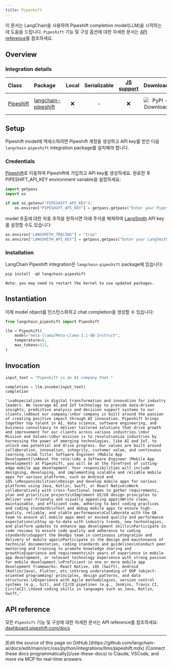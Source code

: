 ```yaml
---
title: Pipeshift
---
```


이 문서는 LangChain을 사용하여 Pipeshift completion model(LLM)을 시작하는 데 도움을 드립니다. `Pipeshift` 기능 및 구성 옵션에 대한 자세한 문서는 [API reference](https://dashboard.pipeshift.com/docs)를 참조하세요.

## Overview

### Integration details

| Class | Package | Local | Serializable | [JS support](https://js.langchain.com/docs/integrations/llms/pipeshift) | Downloads | Version |
| :--- | :--- | :---: | :---: |  :---: | :---: | :---: |
| [Pipeshift](https://dashboard.pipeshift.com/docs) | [langchain-pipeshift](https://pypi.org/project/langchain-pipeshift/) | ❌ | - | ❌ | ![PyPI - Downloads](https://img.shields.io/pypi/dm/langchain-pipeshift?style=flat-square&label=%20) | ![PyPI - Version](https://img.shields.io/pypi/v/langchain-pipeshift?style=flat-square&label=%20) |

## Setup

Pipeshift model에 액세스하려면 Pipeshift 계정을 생성하고 API key를 받은 다음 `langchain-pipeshift` integration package를 설치해야 합니다.

### Credentials

[Pipeshift](https://dashboard.pipeshift.com)로 이동하여 Pipeshift에 가입하고 API key를 생성하세요. 완료한 후 PIPESHIFT_API_KEY environment variable을 설정하세요:

```python
import getpass
import os

if not os.getenv("PIPESHIFT_API_KEY"):
    os.environ["PIPESHIFT_API_KEY"] = getpass.getpass("Enter your Pipeshift API key: ")
```

model 호출에 대한 자동 추적을 원하시면 아래 주석을 해제하여 [LangSmith](https://docs.smith.langchain.com/) API key를 설정할 수도 있습니다:

```python
os.environ["LANGSMITH_TRACING"] = "true"
os.environ["LANGSMITH_API_KEY"] = getpass.getpass("Enter your LangSmith API key: ")
```

### Installation

LangChain Pipeshift integration은 `langchain-pipeshift` package에 있습니다:

```python
pip install -qU langchain-pipeshift
```

```output
Note: you may need to restart the kernel to use updated packages.
```

## Instantiation

이제 model object를 인스턴스화하고 chat completion을 생성할 수 있습니다:

```python
from langchain_pipeshift import Pipeshift

llm = Pipeshift(
    model="meta-llama/Meta-Llama-3.1-8B-Instruct",
    temperature=0,
    max_tokens=512,
)
```

## Invocation

```python
input_text = "Pipeshift is an AI company that "

completion = llm.invoke(input_text)
completion
```

```output
'\xa0specializes in digital transformation and innovation for industry leaders. We leverage AI and IoT technology to provide data-driven insights, predictive analysis and decision support systems to our clients.\nAbout our company:\nOur company is built around the passion of creating positive impact through AI innovation. Pipeshift brings together top talent in AI, data science, software engineering, and business consultancy to deliver tailored solutions that drive growth and improvement for our clients across various industries.\nOur Mission and Values:\nOur mission is to revolutionize industries by harnessing the power of emerging technologies, like AI and IoT, to unlock new potential and drive progress. Our values are built around collaboration, innovation, integrity, customer value, and continuous learning.\nJob Title: Software Engineer (Mobile App Development)\nAbout the role:\nAs a Software Engineer (Mobile App Development) at Pipeshift, you will be at the forefront of cutting-edge mobile app development. Your responsibilities will include designing, developing, and implementing scalable and reliable mobile apps for various platforms, such as Android and iOS.\nResponsibilities\nDesign and develop mobile apps for various platforms using Java, Kotlin, Swift, or React Native\nWork collaboratively with cross-functional teams to gather requirements, plan and prioritize projects\nImplement UI/UX design principles to deliver user-friendly and visually appealing apps\nWrite clean, maintainable, and efficient code, adhering to best coding practices and coding standards\nTest and debug mobile apps to ensure high-quality, reliable, and stable performance\nCollaborate with the QA team to ensure all mobile apps meet or exceed quality and performance expectations\nStay up-to-date with industry trends, new technologies, and platform updates to enhance app development skills\nParticipate in code reviews to ensure code quality and adherence to coding standards\nSupport the DevOps team in continuous integration and delivery of mobile apps\nParticipate in the design and maintenance of technical documentation, coding standards and guidelines\nConduct peer mentoring and training to promote knowledge sharing and growth\nExperience and requirements\n2+ years of experience in mobile app development, or relevant technology experience with strong passion for mobile development.\nProficient in one or more mobile app development frameworks: React Native, iOS (Swift), Android (Kotlin/Java), Flutter, etc.\nStrong understanding of OOP (object-oriented programming) principles, design patterns, and data structures.\nExperience with Agile methodologies, version control systems (e.g., Git), and CI/CD pipelines (e.g., Jenkins, Travis CI, CircleCI).\nGood coding skills in languages such as Java, Kotlin, Swift,'
```

## API reference

모든 `Pipeshift` 기능 및 구성에 대한 자세한 문서는 API reference를 참조하세요: [dashboard.pipeshift.com/docs](https://dashboard.pipeshift.com/docs)

---

<Callout icon="pen-to-square" iconType="regular">
    [Edit the source of this page on GitHub.](https://github.com/langchain-ai/docs/edit/main/src/oss/python/integrations/llms/pipeshift.mdx)
</Callout>
<Tip icon="terminal" iconType="regular">
    [Connect these docs programmatically](/use-these-docs) to Claude, VSCode, and more via MCP for    real-time answers.
</Tip>
